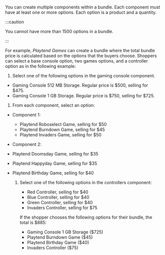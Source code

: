 You can create multiple components within a bundle. Each component must have at least one or more options. Each option is a product and a quantity.

:::caution

You cannot have more than 1500 options in a bundle.

:::

For example, *Playtend Games* can create a bundle where the total bundle price is calculated based on the options that the buyers choose. Shoppers can select a base console option, two games options, and a controller option as in the following example:

1. Select one of the following options in the gaming console component.

  - Gaming Console 512 MB Storage. Regular price is $500, selling for $475.
  - Gaming Console 1 GB Storage. Regular price is $750, selling for $725.

1. From each component, select an option:

  - Component 1:

    - Playtend Roboselect Game, selling for $50
    - Playtend Burndown Game, selling for $45
    - Playtend Invaders Game, selling for $50

  - Component 2:

   - Playtend Doomsday Game, selling for $35
   - Playtend Happyday Game, selling for $35
   - Playtend Birthday Game, selling for $40

       1. Select one of the following options in the controllers component:

          - Red Controller, selling for $40
          - Blue Controller, selling for $40
          - Green Controller, selling for $40
          - Invaders Controller, selling for $75

          If the shopper chooses the following options for their bundle, the total is $885:

          - Gaming Console 1 GB Storage ($725)
          - Playtend Burndown Game ($45)
          - Playtend Birthday Game ($40)
          - Invaders Controller ($75)